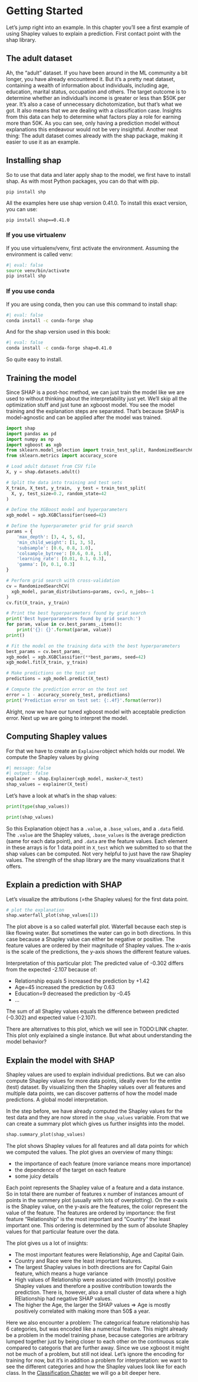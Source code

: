 # Getting Started {#getting-started}

Let's jump right into an example.
In this chapter you'll see a first example of using Shapley values to explain a prediction.
First contact point with the shap library.

## The adult dataset

Ah, the "adult" dataset.
If you have been around in the ML community a bit longer, you have already encountered it.
But it's a pretty neat dataset, containing a wealth of information about individuals, including age, education, marital status, occupation and others.
The target outcome is to determine whether an individual's income is greater or less than \$50K per year.
It's also a case of unnecessary dichotomization, but that's what we got.
It also means that we are dealing with a classification case.
Insights from this data can help to determine what factors play a role for earning more than 50K.
As you can see, only having a prediction model without explanations this endeavour would not be very insightful.
Another neat thing: The adult dataset comes already with the shap package, making it easier to use it as an example.


## Installing shap


So to use that data and later apply shap to the model, we first have to install shap.
As with most Python packages, you can do that with pip.


```sh
pip install shp
```

All the examples here use shap version 0.41.0.
To install this exact version, you can use:

```shell
pip install shap==0.41.0
```


### If you use virtualenv

If you use virtualenv/venv, first activate the environment.
Assuming the environment is called venv:

```bash
#| eval: false
source venv/bin/activate
pip install shp
```



### If you use conda

If you are using conda, then you can use this command to install shap:

```bash
#| eval: false
conda install -c conda-forge shap
```

And for the shap version used in this book:

```bash
#| eval: false
conda install -c conda-forge shap=0.41.0
```

So quite easy to install.


## Training the model

Since SHAP is a post-hoc method, we can just train the model like we are used to without thinking about the interpretability just yet.
We'll skip all the optimization stuff and just tune an xgboost model. 
You see the model training and the explanation steps are separated.
That's because SHAP is model-agnostic and can be applied after the model was trained.

```python
import shap
import pandas as pd
import numpy as np
import xgboost as xgb
from sklearn.model_selection import train_test_split, RandomizedSearchCV
from sklearn.metrics import accuracy_score

# Load adult dataset from CSV file
X, y = shap.datasets.adult()

# Split the data into training and test sets
X_train, X_test, y_train,  y_test = train_test_split(
  X, y, test_size=0.2, random_state=42
)

# Define the XGBoost model and hyperparameters
xgb_model = xgb.XGBClassifier(seed=42)

# Define the hyperparameter grid for grid search
params = {
    'max_depth': [3, 4, 5, 6],
    'min_child_weight': [1, 3, 5],
    'subsample': [0.6, 0.8, 1.0],
    'colsample_bytree': [0.6, 0.8, 1.0],
    'learning_rate': [0.01, 0.1, 0.3],
    'gamma': [0, 0.1, 0.3]
}

# Perform grid search with cross-validation
cv = RandomizedSearchCV(
  xgb_model, param_distributions=params, cv=5, n_jobs=-1
)
cv.fit(X_train, y_train)

# Print the best hyperparameters found by grid search
print('Best hyperparameters found by grid search:')
for param, value in cv.best_params_.items():
    print('{}: {}'.format(param, value))
print()

# Fit the model on the training data with the best hyperparameters
best_params = cv.best_params_
xgb_model = xgb.XGBClassifier(**best_params, seed=42)
xgb_model.fit(X_train, y_train)

# Make predictions on the test set
predictions = xgb_model.predict(X_test)

# Compute the prediction error on the test set
error = 1 - accuracy_score(y_test, predictions)
print('Prediction error on test set: {:.4f}'.format(error))

```

Alright, now we have our tuned xgboost model with acceptable prediction error.
Next up we are going to interpret the model.

## Computing Shapley values

For that we have to create an `Explainer`object which holds our model.
We compute the Shapley values by giving 

```python
#| message: false
#| output: false
explainer = shap.Explainer(xgb_model, masker=X_test)
shap_values = explainer(X_test)
```


Let's have a look at what's in the shap values:

```python
print(type(shap_values))

print(shap_values)
```

So this Explanation object has a `.value`, a `.base_values`, and a `.data` field.
The `.value` are the Shapley values, `.base_values` is the average prediction (same for each data point), and `.data` are the feature values.
Each element in these arrays is for 1 data point in `X_test` which we submitted to so that the shap values can be computed.
Not very helpful to just have the raw Shapley values.
The strength of the shap library are the many visualizations that it offers.


## Explain a prediction with SHAP

Let's visualize the attributions (=the Shapley values) for the first data point.

```python
# plot the explanation
shap.waterfall_plot(shap_values[1])
```

The plot above is a so called waterfall plot.
Waterfall because each step is like flowing water.
But sometimes the water can go in both directions.
In this case because a Shapley value can either be negative or positive.
The feature values are ordered by their magnitude of Shapley values.
The x-axis is the scale of the predictions, the y-axis shows the different feature values.

Interpretation of this particular plot: The predicted value of -0.302 differs from the expected -2.107 because of:

- Relationship equals 5 increased the prediction by +1.42
- Age=45 increased the prediction by 0.63
- Education=9 decreased the prediction by -0.45
- ...

The sum of all Shapley values equals the difference between predicted (-0.302) and expected value (-2.107).

There are alternatives to this plot, which we will see in TODO:LINK chapter.
This plot only explained a single instance.
But what about understanding the model behavior?

## Explain the model with SHAP

Shapley values are used to explain individual predictions.
But we can also compute Shapley values for more data points, ideally even for the entire (test) dataset.
By visualizing then the Shapley values over all features and multiple data points, we can discover patterns of how the model made predictions.
A global model interpretation.

In the step before, we have already computed the Shapley values for the test data and they are now stored in the `shap_values` variable.
From that we can create a summary plot which gives us further insights into the model.


```python
shap.summary_plot(shap_values)
```

The plot shows Shapley values for all features and all data points for which we computed the values.
The plot gives an overview of many things:

- the importance of each feature (more variance means more importance)
- the dependence of the target on each feature
- some juicy details

Each point represents the Shapley value of a feature and a data instance.
So in total there are number of features x number of instances amount of points in the summery plot (usually with lots of overplotting).
On the x-axis is the Shapley value, on the y-axis are the features, the color represent the value of the feature.
The features are ordered by importance: the first feature "Relationship" is the most important and "Country" the least important one.
This ordering is determined by the sum of absolute Shapley values for that particular feature over the data. 

The plot gives us a lot of insights:

- The most important features were Relationship, Age and Capital Gain.
- Country and Race were the least important features.
- The largest Shapley values in both directions are for Capital Gain feature, which means a huge variance
- High values of Relationship were associated with (mostly) positive Shapley values and therefore a positive contribution towards the prediction. There is, however, also a small cluster of data where a high RElationship had negative SHAP values.
- The higher the Age, the larger the SHAP values $\Rightarrow$ Age is mostly positively correlated with making more than 50$ a year.

Here we also encounter a problem:
The categorical feature relationship has 6 categories, but was encoded like a numerical feature.
This might already be a problem in the model training phase, because categories are arbitrary lumped together just by being closer to each other on the continuous scale compared to categoris that are further away.
Since we use xgboost it might not be much of a problem, but still not ideal.
Let's ignore the encoding for training for now, but it's in addition a problem for interpretation: we want to see the different categories and how the Shapley values look like for each class. 
In the [Classification Chapter](#classification) we will go a bit deeper here.

